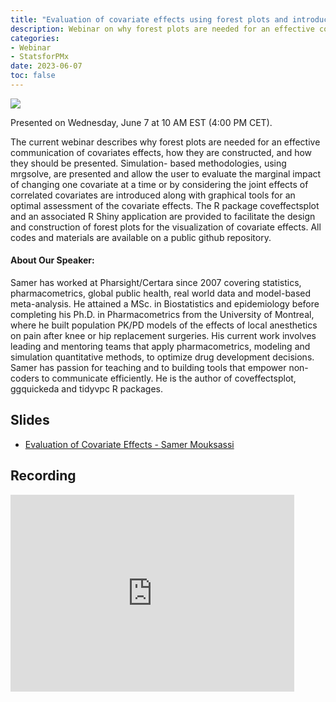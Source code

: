 ```yaml
---
title: "Evaluation of covariate effects using forest plots and introduction to the coveffectsplot R package: Samer Mouksassi"
description: Webinar on why forest plots are needed for an effective communication of covariates effects, how they are constructed, and how they should be presented.
categories: 
- Webinar
- StatsforPMx
date: 2023-06-07
toc: false
---
```


![](/images/webinar-jun2023.png)

Presented on Wednesday, June 7 at 10 AM EST (4:00 PM CET).

The current webinar describes why forest plots are needed for an effective communication of covariates effects, how they are constructed, and how they should be presented. Simulation- based methodologies, using mrgsolve, are presented and allow the user to evaluate the marginal impact of changing one covariate at a time or by considering the joint effects of correlated covariates are introduced along with graphical tools for an optimal assessment of the covariate effects. The R package coveffectsplot and an associated R Shiny application are provided to facilitate the design and construction of forest plots for the visualization of covariate effects. All codes and materials are available on a public github repository.


#### About Our Speaker:

Samer has worked at Pharsight/Certara since 2007 covering statistics, pharmacometrics, global public health, real world data and model-based meta-analysis. He attained a MSc. in Biostatistics and epidemiology before completing his Ph.D. in Pharmacometrics from the University of Montreal, where he built population PK/PD models of the effects of local anesthetics on pain after knee or hip replacement surgeries. His current work involves leading and mentoring teams that apply pharmacometrics, modeling and simulation quantitative methods, to optimize drug development decisions. Samer has passion for teaching and to building tools that empower non-coders to communicate efficiently. He is the author of coveffectsplot, ggquickeda and tidyvpc R packages.


## Slides

-   [Evaluation of Covariate Effects - Samer Mouksassi](../../../files/Samer-CovEffectPlots.pptx){target="_blank"}

## Recording
<iframe width="90%" height="315" src="https://www.youtube.com/embed/AUMx_i24ohI" frameborder="0" allowfullscreen> 


## References

[CPT:PSP Tutorial](https://ascpt.onlinelibrary.wiley.com/doi/full/10.1002/psp4.12829)

[coveffectsplot github](https://github.com/smouksassi/coveffectsplot)
